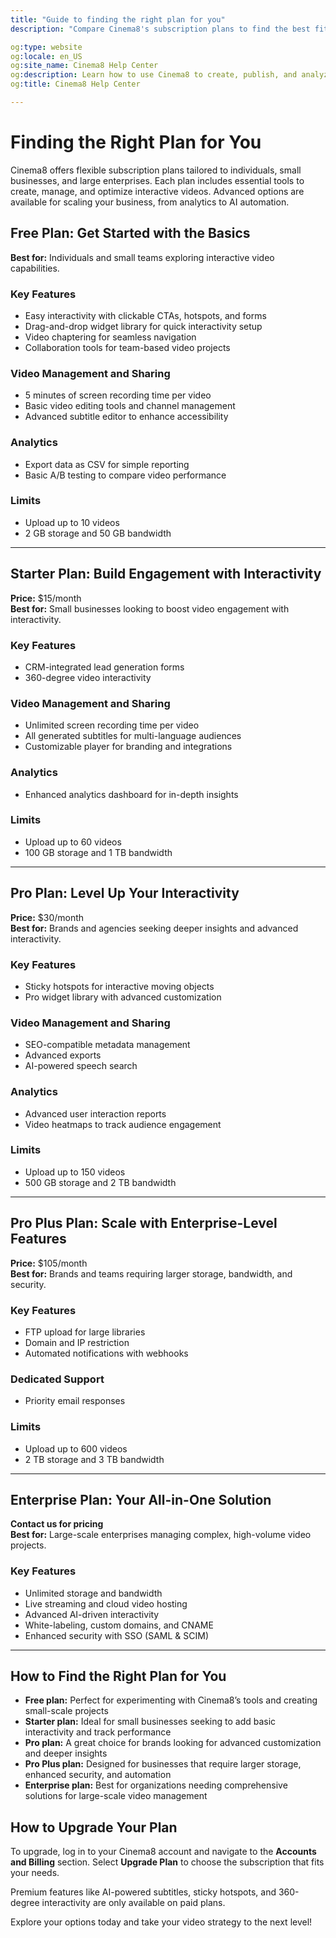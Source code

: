 ---
title: "Guide to finding the right plan for you"
description: "Compare Cinema8's subscription plans to find the best fit for your storage, video hosting, interactivity and support needs. Visit Cinema8."

og:type: website
og:locale: en_US
og:site_name: Cinema8 Help Center
og:description: Learn how to use Cinema8 to create, publish, and analyze interactive videos.
og:title: Cinema8 Help Center

---


# Finding the Right Plan for You

Cinema8 offers flexible subscription plans tailored to individuals, small businesses, and large enterprises. Each plan includes essential tools to create, manage, and optimize interactive videos. Advanced options are available for scaling your business, from analytics to AI automation.

## Free Plan: Get Started with the Basics

**Best for:** Individuals and small teams exploring interactive video capabilities.

### Key Features

- Easy interactivity with clickable CTAs, hotspots, and forms  
- Drag-and-drop widget library for quick interactivity setup  
- Video chaptering for seamless navigation  
- Collaboration tools for team-based video projects

### Video Management and Sharing

- 5 minutes of screen recording time per video  
- Basic video editing tools and channel management  
- Advanced subtitle editor to enhance accessibility

### Analytics

- Export data as CSV for simple reporting  
- Basic A/B testing to compare video performance

### Limits

- Upload up to 10 videos  
- 2 GB storage and 50 GB bandwidth

---

## Starter Plan: Build Engagement with Interactivity

**Price:** $15/month  
**Best for:** Small businesses looking to boost video engagement with interactivity.

### Key Features

- CRM-integrated lead generation forms  
- 360-degree video interactivity

### Video Management and Sharing

- Unlimited screen recording time per video  
- All generated subtitles for multi-language audiences  
- Customizable player for branding and integrations

### Analytics

- Enhanced analytics dashboard for in-depth insights

### Limits

- Upload up to 60 videos  
- 100 GB storage and 1 TB bandwidth

---

## Pro Plan: Level Up Your Interactivity

**Price:** $30/month  
**Best for:** Brands and agencies seeking deeper insights and advanced interactivity.

### Key Features

- Sticky hotspots for interactive moving objects  
- Pro widget library with advanced customization

### Video Management and Sharing

- SEO-compatible metadata management  
- Advanced exports  
- AI-powered speech search

### Analytics

- Advanced user interaction reports  
- Video heatmaps to track audience engagement

### Limits

- Upload up to 150 videos  
- 500 GB storage and 2 TB bandwidth

---

## Pro Plus Plan: Scale with Enterprise-Level Features

**Price:** $105/month  
**Best for:** Brands and teams requiring larger storage, bandwidth, and security.

### Key Features

- FTP upload for large libraries  
- Domain and IP restriction  
- Automated notifications with webhooks

### Dedicated Support

- Priority email responses

### Limits

- Upload up to 600 videos  
- 2 TB storage and 3 TB bandwidth

---

## Enterprise Plan: Your All-in-One Solution

**Contact us for pricing**  
**Best for:** Large-scale enterprises managing complex, high-volume video projects.

### Key Features

- Unlimited storage and bandwidth  
- Live streaming and cloud video hosting  
- Advanced AI-driven interactivity  
- White-labeling, custom domains, and CNAME  
- Enhanced security with SSO (SAML & SCIM)

---

## How to Find the Right Plan for You

- **Free plan:** Perfect for experimenting with Cinema8’s tools and creating small-scale projects  
- **Starter plan:** Ideal for small businesses seeking to add basic interactivity and track performance  
- **Pro plan:** A great choice for brands looking for advanced customization and deeper insights  
- **Pro Plus plan:** Designed for businesses that require larger storage, enhanced security, and automation  
- **Enterprise plan:** Best for organizations needing comprehensive solutions for large-scale video management

## How to Upgrade Your Plan

To upgrade, log in to your Cinema8 account and navigate to the **Accounts and Billing** section. Select **Upgrade Plan** to choose the subscription that fits your needs.

<Callout type="info" title="Note on Premium Features">
Premium features like AI-powered subtitles, sticky hotspots, and 360-degree interactivity are only available on paid plans.
</Callout>

Explore your options today and take your video strategy to the next level!
